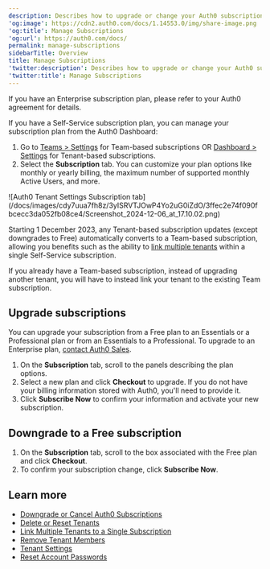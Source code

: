 ```yaml
---
description: Describes how to upgrade or change your Auth0 subscription.
'og:image': https://cdn2.auth0.com/docs/1.14553.0/img/share-image.png
'og:title': Manage Subscriptions
'og:url': https://auth0.com/docs/
permalink: manage-subscriptions
sidebarTitle: Overview
title: Manage Subscriptions
'twitter:description': Describes how to upgrade or change your Auth0 subscription.
'twitter:title': Manage Subscriptions
---
```

If you have an Enterprise subscription plan, please refer to your Auth0 agreement for details.

If you have a Self-Service subscription plan, you can manage your subscription plan from the <Tooltip tip="Auth0 Dashboard: Auth0's main product to configure your services." cta="View Glossary" href="/docs/glossary?term=Auth0+Dashboard">Auth0 Dashboard</Tooltip>:

1. Go to [Teams > Settings](https://accounts.auth0.com) for Team-based subscriptions OR [Dashboard > Settings](https://manage.auth0.com/#/tenant/general) for Tenant-based subscriptions.
2. Select the **Subscription** tab. You can customize your plan options like monthly or yearly billing, the maximum number of supported monthly Active Users, and more.

<Frame>![Auth0 Tenant Settings Subscription tab](/docs/images/cdy7uua7fh8z/3yISRVTJOwP4Yo2uG0iZdO/3ffec2e74f090fbcecc3da052fb08ce4/Screenshot_2024-12-06_at_17.10.02.png)</Frame>

Starting 1 December 2023, any Tenant-based subscription updates (except downgrades to Free) automatically converts to a Team-based subscription, allowing you benefits such as the ability to [link multiple tenants](/docs/get-started/auth0-teams/tenant-management) within a single Self-Service subscription.

If you already have a Team-based subscription, instead of upgrading another tenant, you will have to instead link your tenant to the existing Team subscription.

## Upgrade subscriptions

You can upgrade your subscription from a Free plan to an Essentials or a Professional plan or from an Essentials to a Professional. To upgrade to an Enterprise plan, [contact Auth0 Sales](https://auth0.com/get-started?place=header&type=button&text=talk%20to%20sales).

1. On the **Subscription** tab, scroll to the panels describing the plan options.
2. Select a new plan and click **Checkout** to upgrade. If you do not have your billing information stored with Auth0, you'll need to provide it.
3. Click **Subscribe Now** to confirm your information and activate your new subscription.

## Downgrade to a Free subscription

1. On the **Subscription** tab, scroll to the box associated with the Free plan and click **Checkout**.
2. To confirm your subscription change, click **Subscribe Now**.

## Learn more

* [Downgrade or Cancel Auth0 Subscriptions](/docs/troubleshoot/customer-support/manage-subscriptions/downgrade-or-cancel-subscriptions)
* [Delete or Reset Tenants](/docs/troubleshoot/customer-support/manage-subscriptions/delete-or-reset-tenant)
* [Link Multiple Tenants to a Single Subscription](/docs/get-started/auth0-overview/create-tenants/child-tenants)
* [Remove Tenant Members](/docs/get-started/manage-dashboard-access/remove-dashboard-users)
* [Tenant Settings](/docs/get-started/tenant-settings)
* [Reset Account Passwords](/docs/troubleshoot/customer-support/reset-account-passwords)